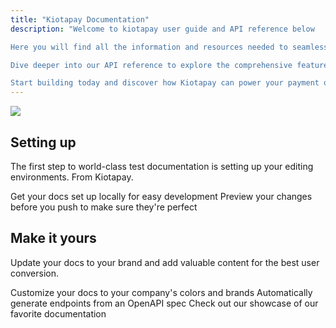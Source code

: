 ```yaml
---
title: "Kiotapay Documentation"
description: "Welcome to kiotapay user guide and API reference below

Here you will find all the information and resources needed to seamlessly integrate with the Kiotapay API and unlock its full potential for your business.

Dive deeper into our API reference to explore the comprehensive features and capabilities of the Kiotapay API. Whether you're facilitating collections, managing payouts, or accessing real-time transaction data, the Kiotapay API is designed to make integration easy and efficient.

Start building today and discover how Kiotapay can power your payment operations!"
---
```


![](/Agentwithalaptop.png)

## Setting up

The first step to world-class test documentation is setting up your editing environments. From Kiotapay.

<CardGroup cols={2}>
  <Card title="Edit Your Docs" icon="pen-to-square" href="https://mintlify.com/docs/quickstart">
    Get your docs set up locally for easy development
  </Card>

  <Card title="Preview Changes" icon="image" href="https://mintlify.com/docs/development">
    Preview your changes before you push to make sure they're perfect
  </Card>
</CardGroup>

## Make it yours

Update your docs to your brand and add valuable content for the best user conversion.

<CardGroup cols={2}>
  <Card title="Customize Style" icon="palette" href="https://mintlify.com/docs/settings/global">
    Customize your docs to your company's colors and brands
  </Card>

  <Card title="Reference APIs" icon="code" href="https://mintlify.com/docs/api-playground/openapi">
    Automatically generate endpoints from an OpenAPI spec
  </Card>

  <Card title="Get Inspiration" icon="stars" href="https://mintlify.com/customers">
    Check out our showcase of our favorite documentation
  </Card>
</CardGroup>